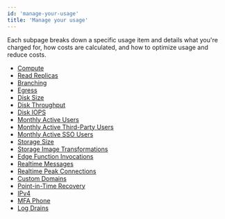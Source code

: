 ```yaml
---
id: 'manage-your-usage'
title: 'Manage your usage'
---
```


Each subpage breaks down a specific usage item and details what you're charged for, how costs are calculated, and how to optimize usage and reduce costs.

- [Compute](/docs/guides/platform/manage-your-usage/compute)
- [Read Replicas](/docs/guides/platform/manage-your-usage/read-replicas)
- [Branching](/docs/guides/platform/manage-your-usage/branching)
- [Egress](/docs/guides/platform/manage-your-usage/egress)
- [Disk Size](/docs/guides/platform/manage-your-usage/disk-size)
- [Disk Throughput](/docs/guides/platform/manage-your-usage/disk-throughput)
- [Disk IOPS](/docs/guides/platform/manage-your-usage/disk-iops)
- [Monthly Active Users](/docs/guides/platform/manage-your-usage/monthly-active-users)
- [Monthly Active Third-Party Users](/docs/guides/platform/manage-your-usage/monthly-active-users-third-party)
- [Monthly Active SSO Users](/docs/guides/platform/manage-your-usage/monthly-active-users-sso)
- [Storage Size](/docs/guides/platform/manage-your-usage/storage-size)
- [Storage Image Transformations](/docs/guides/platform/manage-your-usage/storage-image-transformations)
- [Edge Function Invocations](/docs/guides/platform/manage-your-usage/edge-function-invocations)
- [Realtime Messages](/docs/guides/platform/manage-your-usage/realtime-messages)
- [Realtime Peak Connections](/docs/guides/platform/manage-your-usage/realtime-peak-connections)
- [Custom Domains](/docs/guides/platform/manage-your-usage/custom-domains)
- [Point-in-Time Recovery](/docs/guides/platform/manage-your-usage/point-in-time-recovery)
- [IPv4](/docs/guides/platform/manage-your-usage/ipv4)
- [MFA Phone](/docs/guides/platform/manage-your-usage/advanced-mfa-phone)
- [Log Drains](/docs/guides/platform/manage-your-usage/log-drains)
